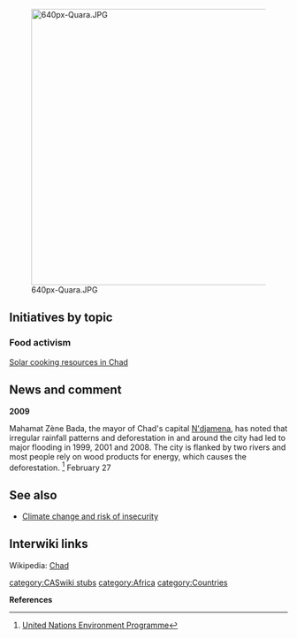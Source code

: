 [[File:640px-Quara.JPG|right|500px]]
== Initiatives by topic ==

=== Food activism ===

[[Wikia:solarcooking:Chad|Solar cooking resources in Chad]]

== News and comment ==

'''2009'''

Mahamat Zène Bada, the mayor of Chad's capital [[N'djamena]], has noted that irregular rainfall patterns and deforestation in and around the city had led to major flooding in 1999, 2001 and 2008. The city is flanked by two rivers and most people rely on wood products for energy, which causes the deforestation. <ref>[http://www.unep.org/Documents.Multilingual/Default.asp?DocumentID=562&ArticleID=6096&l=en&t=long United Nations Environment Programme]</ref> February 27  

== See also ==
*[[Climate change and risk of insecurity]]

== Interwiki links ==

Wikipedia: [[wikipedia:Chad|Chad]]


{{scaendmenu}}{{stub}}
[[category:CASwiki stubs]]
[[category:Africa]]
[[category:Countries]]

'''References'''
{{Attrib sca ref|Chad}}
<references/>
